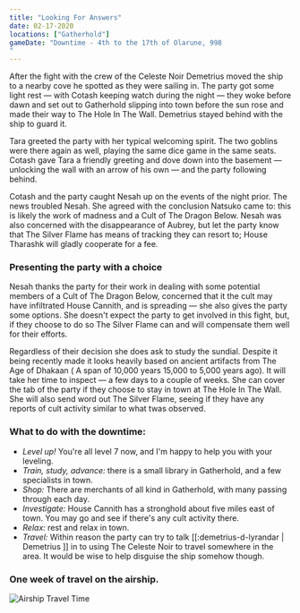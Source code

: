 ```yaml
---
title: "Looking For Answers"
date: 02-17-2020
locations: ["Gatherhold"]
gameDate: "Downtime - 4th to the 17th of Olarune, 998
"
---
```


After the fight with the crew of the <Link to="/">Celeste Noir</Link> Demetrius moved the ship to a nearby cove he spotted as they were sailing in. The party got some light rest — with Cotash keeping watch during the night — they woke before dawn and set out to Gatherhold slipping into town before the sun rose and made their way to The Hole In The Wall. Demetrius stayed behind with the ship to guard it.

Tara greeted the party with her typical welcoming spirit. The two goblins were there again as well, playing the same dice game in the same seats. Cotash gave Tara a friendly greeting and dove down into the basement — unlocking the wall with an arrow of his own — and the party following behind.

Cotash and the party caught Nesah up on the events of the night prior. The news troubled Nesah. She agreed with the conclusion Natsuko came to: this is likely the work of madness and a Cult of The Dragon Below. Nesah was also concerned with the disappearance of Aubrey, but let the party know that The Silver Flame has means of tracking they can resort to; House Tharashk will gladly cooperate for a fee.

### Presenting the party with a choice

Nesah thanks the party for their work in dealing with some potential members of a Cult of The Dragon Below, concerned that it the cult may have infiltrated House Cannith, and is spreading — she also gives the party some options. She doesn't expect the party to get involved in this fight, but, if they choose to do so The Silver Flame can and will compensate them well for their efforts.

Regardless of their decision she does ask to study the sundial. Despite it being recently made it looks heavily based on ancient artifacts from The Age of Dhakaan ( A span of 10,000 years 15,000 to 5,000 years ago). It will take her time to inspect — a few days to a couple of weeks. She can cover the tab of the party if they choose to stay in town at The Hole In The Wall. She will also send word out The Silver Flame, seeing if they have any reports of cult activity similar to what twas observed.

### What to do with the downtime:

- _Level up!_ You're all level 7 now, and I'm happy to help you with your leveling.
- _Train, study, advance:_ there is a small library in Gatherhold, and a few specialists in town.
- _Shop:_ There are merchants of all kind in Gatherhold, with many passing through each day.
- _Investigate:_ House Cannith has a stronghold about five miles east of town. You may go and see if there's any cult activity there.
- _Relax:_ rest and relax in town.
- _Travel:_ Within reason the party can try to talk [[:demetrius-d-lyrandar | Demetrius ]] in to using The Celeste Noir to travel somewhere in the area. It would be wise to help disguise the ship somehow though.

### One week of travel on the airship.

![Airship Travel Time](images/airship-travel-map.png)
